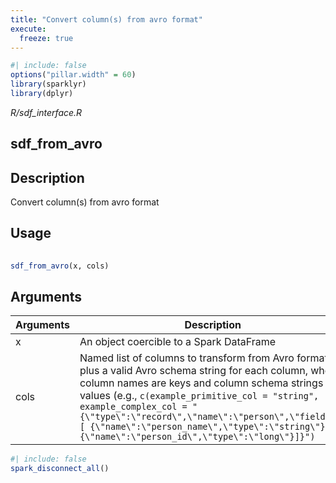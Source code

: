 ```yaml
---
title: "Convert column(s) from avro format"
execute:
  freeze: true
---
```


```r
#| include: false
options("pillar.width" = 60)
library(sparklyr) 
library(dplyr)
```

*R/sdf_interface.R*

## sdf_from_avro

## Description
 Convert column(s) from avro format 


## Usage
```r
 
sdf_from_avro(x, cols) 
```

## Arguments
|Arguments|Description|
|---|---|
| x | An object coercible to a Spark DataFrame |
| cols | Named list of columns to transform from Avro format plus a valid Avro schema string for each column, where column names are keys and column schema strings are values (e.g., `c(example_primitive_col = "string", example_complex_col = "{\"type\":\"record\",\"name\":\"person\",\"fields\":[ {\"name\":\"person_name\",\"type\":\"string\"}, {\"name\":\"person_id\",\"type\":\"long\"}]}")` |








```r
#| include: false
spark_disconnect_all()
```
